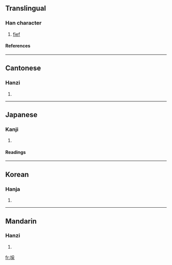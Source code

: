 {{see|采}}

==Translingual==
===Han character===
{{Han char|rn=32|rad=土|as=08|sn=11|four=4219<sub>4</sub>|canj=土月木 (GBD)}}
# [[fief]]
====References====
{{Han ref|kx=0230.430|dkj=05182|dj=0467.040|hdz=10455.060|uh=57F0|ud=22512|bh=D4CA|bd=54474}}
----
==Cantonese==
===Hanzi===
{{yue-hanzi|jyut=|y=choi3}}
# {{defn|Cantonese}}
----
==Japanese==
===Kanji===
{{ja-kanji|grade=|rs=土08}}
# {{defn|Japanese}} 
====Readings====
{{ja-readings|on=[[さい]] (sai)|kun=[[つか]] (tsuka)}}
----
==Korean==
===Hanja===
{{ko-hanja|hangeul=채|rv=chae|mr=ch'ae}}
# {{defn|Korean}}
----
==Mandarin==
===Hanzi===
{{cmn-hanzi|sim=采|pin=[[cài]] ([[cai4]])|wg=ts'ai<sup>4</sup>}}
# {{defn|Mandarin}}

[[fr:埰]]